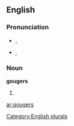 ==English==

===Pronunciation===
* {{a|UK}} {{IPA|/ˈɡaʊʤ.əz/}}, {{SAMPA|/"gaUd_Z.@z/}}
* {{a|US}} {{IPA|/ˈɡaʊʤ.ɚz/}}, {{SAMPA|/""gaUd_Z.@`z/}}

===Noun===
'''gougers'''

# {{plural of|[[gouger]]}}

[[Category:English plurals]]

[[ar:gougers]]